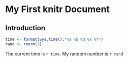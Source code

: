 # My First knitr Document

## Introduction


```r
time <- format(Sys.time(),"%a %b %d %X %Y")
rand <- rnorm(1)
```
 The current time is `r time`. My random number is `r rand`